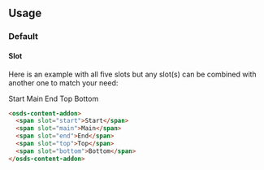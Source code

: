 
<GenericStyle />

## Usage

### Default
#### Slot
Here is an example with all five slots but any slot(s) can be combined with another one to match your need:

<Preview withSource="none">
  <osds-content-addon>
    <span slot="start">Start</span>
    <span slot="main">Main</span>
    <span slot="end">End</span>
    <span slot="top">Top</span>
    <span slot="bottom">Bottom</span>
  </osds-content-addon>
</Preview>

```html
<osds-content-addon>
  <span slot="start">Start</span>
  <span slot="main">Main</span>
  <span slot="end">End</span>
  <span slot="top">Top</span>
  <span slot="bottom">Bottom</span>
</osds-content-addon>
```
